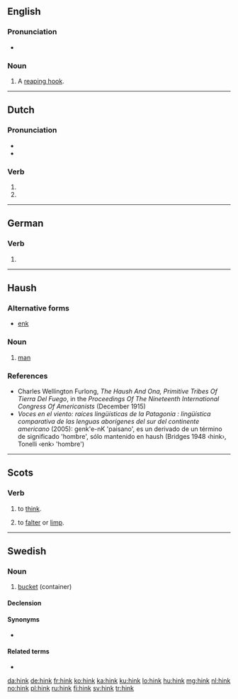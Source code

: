 ==English==

===Pronunciation===
* {{rhymes|ɪŋk|lang=en}}

===Noun===
{{en-noun}}

# {{lb|en|obsolete}} A [[reaping hook]].
#: {{rfquotek|Knight}}

{{Webster 1913}}

----

==Dutch==

===Pronunciation===
* {{audio|Nl-hink.ogg|Audio|lang=nl}}
* {{rhymes|ɪŋk|lang=nl}}

===Verb===
{{nl-verb-form}}

# {{nl-verb form of|p=1|n=sg|t=pres|m=ind|hinken}}
# {{nl-verb form of|m=imp|hinken}}

----

==German==

===Verb===
{{head|de|verb form}}

# {{inflection of|lang=de|hinken||2|s|impr}}

----

==Haush==

===Alternative forms===
* [[enk]]

===Noun===
{{head|sai-hau|noun}}

# [[man]]

===References===
* Charles Wellington Furlong, ''The Haush And Ona, Primitive Tribes Of Tierra Del Fuego'', in the ''Proceedings Of The Nineteenth International Congress Of Americanists'' (December 1915)
* ''Voces en el viento: raíces lingüísticas de la Patagonia : lingüística comparativa de las lenguas aborígenes del sur del continente americano'' (2005): genk'e-nK 'paisano', es un derivado de un término de significado 'hombre', sólo mantenido en haush (Bridges 1948 ‹hink›, Tonelli ‹enk› 'hombre')

----

==Scots==

===Verb===
{{sco-verb|hinks|hinkin|'''[[thought]]''' ''or'' '''[[thocht]]'''|'''[[thought]]''' ''or'' '''[[thocht]]'''}}

# {{lb|sco|many Scots dialects}} to [[think]].
# {{lb|sco|obsolete}} to [[falter]] or [[limp]].

----

==Swedish==

===Noun===
{{sv-noun|c}}

# [[bucket]] (container)

====Declension====
{{sv-infl-noun-c-ar}}

====Synonyms====
* {{l|sv|spann}}

====Related terms====
* {{l|sv|hinka}}

[[da:hink]]
[[de:hink]]
[[fr:hink]]
[[ko:hink]]
[[ka:hink]]
[[ku:hink]]
[[lo:hink]]
[[hu:hink]]
[[mg:hink]]
[[nl:hink]]
[[no:hink]]
[[pl:hink]]
[[ru:hink]]
[[fi:hink]]
[[sv:hink]]
[[tr:hink]]